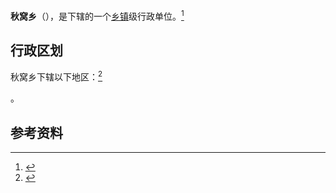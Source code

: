 {{中国乡级行政区|54/23/27/201/000}}

'''秋窝乡'''（{{bo|z=ཆུ་འོག་}}），是{{PRC admin/fullname|54/23/27/201/000|3}}下辖的一个[[乡镇|乡镇]]级行政单位。<ref>{{PRC admin/ref sgc|{{PRC admin/parent|54/23/27/201/000}}}}</ref>

== 行政区划 ==

秋窝乡下辖以下地区：<ref>{{PRC admin/ref sgc|54/23/27/201/000}}</ref>

{{PRC admin/children|54/23/27/201/000}}。

== 参考资料 ==

{{reflist}}

{{行政区划小作品}}
{{PRC admin/navcat|54/23/27/201/000}}